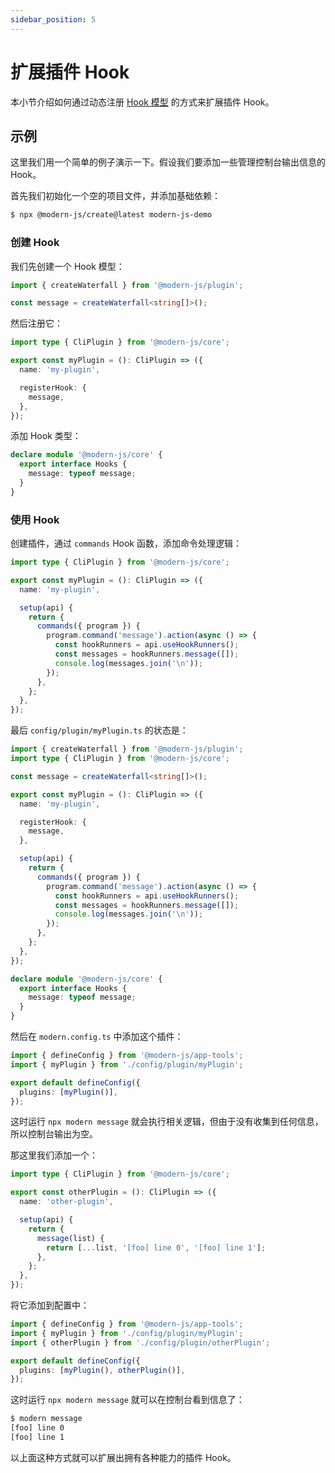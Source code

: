 ```yaml
---
sidebar_position: 5
---
```


# 扩展插件 Hook

本小节介绍如何通过动态注册 [Hook 模型](/guides/topic-detail/framework-plugin/hook) 的方式来扩展插件 Hook。

## 示例

这里我们用一个简单的例子演示一下。假设我们要添加一些管理控制台输出信息的 Hook。

首先我们初始化一个空的项目文件，并添加基础依赖：

```bash
$ npx @modern-js/create@latest modern-js-demo
```

### 创建 Hook

我们先创建一个 Hook 模型：

```ts title=config/plugin/myPlugin.ts
import { createWaterfall } from '@modern-js/plugin';

const message = createWaterfall<string[]>();
```

然后注册它：

```ts title=config/plugin/myPlugin.ts
import type { CliPlugin } from '@modern-js/core';

export const myPlugin = (): CliPlugin => ({
  name: 'my-plugin',

  registerHook: {
    message,
  },
});
```

添加 Hook 类型：

```ts title=config/plugin/myPlugin.ts
declare module '@modern-js/core' {
  export interface Hooks {
    message: typeof message;
  }
}
```

### 使用 Hook

创建插件，通过 `commands` Hook 函数，添加命令处理逻辑：

```ts title=config/plugin/myPlugin.ts
import type { CliPlugin } from '@modern-js/core';

export const myPlugin = (): CliPlugin => ({
  name: 'my-plugin',

  setup(api) {
    return {
      commands({ program }) {
        program.command('message').action(async () => {
          const hookRunners = api.useHookRunners();
          const messages = hookRunners.message([]);
          console.log(messages.join('\n'));
        });
      },
    };
  },
});
```

最后 `config/plugin/myPlugin.ts` 的状态是：

```ts title=config/plugin/myPlugin.ts
import { createWaterfall } from '@modern-js/plugin';
import type { CliPlugin } from '@modern-js/core';

const message = createWaterfall<string[]>();

export const myPlugin = (): CliPlugin => ({
  name: 'my-plugin',

  registerHook: {
    message,
  },

  setup(api) {
    return {
      commands({ program }) {
        program.command('message').action(async () => {
          const hookRunners = api.useHookRunners();
          const messages = hookRunners.message([]);
          console.log(messages.join('\n'));
        });
      },
    };
  },
});

declare module '@modern-js/core' {
  export interface Hooks {
    message: typeof message;
  }
}
```

然后在 `modern.config.ts` 中添加这个插件：

```ts title="modern.config.ts"
import { defineConfig } from '@modern-js/app-tools';
import { myPlugin } from './config/plugin/myPlugin';

export default defineConfig({
  plugins: [myPlugin()],
});
```

这时运行 `npx modern message` 就会执行相关逻辑，但由于没有收集到任何信息，所以控制台输出为空。

那这里我们添加一个：

```ts title=config/plugin/otherPlugin.ts
import type { CliPlugin } from '@modern-js/core';

export const otherPlugin = (): CliPlugin => ({
  name: 'other-plugin',

  setup(api) {
    return {
      message(list) {
        return [...list, '[foo] line 0', '[foo] line 1'];
      },
    };
  },
});
```

将它添加到配置中：

```ts title="modern.config.ts"
import { defineConfig } from '@modern-js/app-tools';
import { myPlugin } from './config/plugin/myPlugin';
import { otherPlugin } from './config/plugin/otherPlugin';

export default defineConfig({
  plugins: [myPlugin(), otherPlugin()],
});
```

这时运行 `npx modern message` 就可以在控制台看到信息了：

```bash
$ modern message
[foo] line 0
[foo] line 1
```

以上面这种方式就可以扩展出拥有各种能力的插件 Hook。
